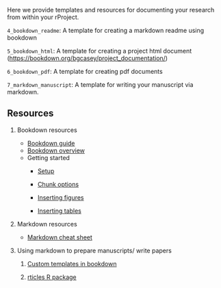 Here we provide templates and resources for documenting your research from within your rProject.

`4_bookdown_readme`: A template for creating a markdown readme using bookdown

`5_bookdown_html`: A template for creating a project html document (<https://bookdown.org/bgcasey/project_documentation/>)

`6_bookdown_pdf`: A template for creating pdf documents

`7_markdown_manuscript`: A template for writing your manuscript via markdown.

## Resources {.unnumbered}

1.  Bookdown resources

    -   [Bookdown guide](https://bookdown.org/yihui/bookdown/)
    -   [Bookdown overview](https://bookdown.org/)
    -   Getting started
        -   [Setup](https://bookdown.org/yihui/bookdown/get-started.html)

        -   [Chunk options](https://yihui.org/knitr/options/)

        -   [Inserting figures](https://bookdown.org/yihui/bookdown/figures.html)

        -   [Inserting tables](https://bookdown.org/yihui/bookdown/tables.html)

2.  Markdown resources

    -   [Markdown cheat sheet](https://www.markdownguide.org/cheat-sheet/)

3.  Using markdown to prepare manuscripts/ write papers

    1.  [Custom templates in bookdown](https://bookdown.org/yihui/rmarkdown-cookbook/latex-template.html)

    2.  [rticles R package](https://github.com/rstudio/rticles)
